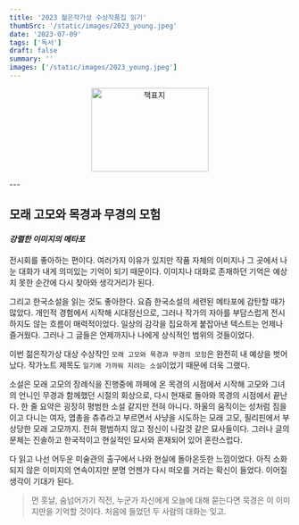 ```yaml
---
title: '2023 젊은작가상 수상작품집 읽기'
thumbSrc: '/static/images/2023_young.jpeg'
date: '2023-07-09'
tags: ['독서']
draft: false
summary: ''
images: ['/static/images/2023_young.jpeg']
---
```


<p align="center">
<img src="/static/images/2023_young.jpeg" alt="책표지" width="210" height="150"></img>
</p>
---
 

## 모래 고모와 목경과 무경의 모험
#### _강렬한 이미지의 메타포_

전시회를 좋아하는 편이다. 여러가지 이유가 있지만 작품 자체의 이미지나 그 곳에서 나눈 대화가 내게 의미있는 기억이 되기 때문이다. 
이미지나 대화로 존재하던 기억은 예상치 못한 순간에 다시 찾아와 생각거리가 된다. 

그리고 한국소설을 읽는 것도 좋아한다. 요즘 한국소설의 세련된 메타포에 감탄할 때가 많았다. 개인적 경험에서 시작해 시대정신으로, 그러나 작가의 자아를 부담스럽게
전시하지도 않는 흐름이 매력적이었다. 일상의 감각을 집요하게 붙잡아낸 텍스트는 언제나 즐거웠다. 그러나 그 글들은 언제까지나 나에게 상식적인 범위의 것들이었다. 

이번 젊은작가상 대상 수상작인 `모래 고모와 목경과 무경의 모험`은 완전히 내 예상을 벗어났다. 작가노트 제목도 `일기에 가까워 지려는 소설`이었기 때문에 더욱 그랬다.

소설은 모래 고모의 장례식을 진행중에 까페에 온 목경의 시점에서 시작해 고모와 그녀의 언니인 무경과 함께했던 시절의 회상으로, 다시 현재로 돌아와 목경의 시점에서 끝난다. 한 줄 요약은 
굉장히 평범한 소설 같지만 전혀 아니다. 하울의 움직이는 성처럼 짐을 이고 다니는 여자, 엽총을 츄츄라고 부르면서 사냥을 시도하는 모래 고모, 필리핀에서 부상당한 모래 고모까지. 전혀 평범하지 않고 정신이 나갈것 같은 묘사들이다.
그러나 글의 문체는 진솔하고 한국적이고 현실적인 묘사와 혼재되어 있어 혼란스럽다. 

다 읽고 나선 어두운 미술관의 출구에서 나와 현실에 돌아온듯한 느낌이었다. 아직 소화되지 않은 이미지의 연속이지만 분명 언젠가 다시 떠오를 거라는 확신이 들었다. 이어질 생각이 기대가 된다.

> 먼 훗날, 숨넘어가기 직전, 누군가 자신에게 오늘에 대해 묻는다면 묵경은 이 이미지만을 기억할 것이다. 처음에 들었던 두 사람의 대화는 잊고.